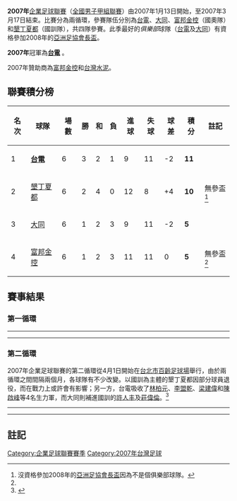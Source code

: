 '''2007年'''[[企業足球聯賽|企業足球聯賽]]（[[全國男子甲組聯賽|全國男子甲組聯賽]]）由2007年1月13日開始，至2007年3月17日結束。比賽分為兩循環，參賽隊伍分別為[[台電足球隊|台電]]、[[大同足球隊|大同]]、[[中華台北奧運足球隊|富邦金控]]（國奧隊）和[[台灣國訓足球隊|墾丁夏都]]（國訓隊），共四隊參賽。此季最好的''俱樂部''球隊（[[台電足球隊|台電]]及[[大同足球隊|大同]]）有資格參加2008年的[[亞洲足協會長盃|亞洲足協會長盃]]。

'''2007年'''冠軍為'''[[台電足球隊|台電]]''' 。

2007年贊助商為[[富邦金控|富邦金控]]和[[台灣水泥|台灣水泥]]。

== 聯賽積分榜 ==
{| class="wikitable" style="text-align: center;"
! 名次 !! 球隊 !! 場數 !! 勝 !! 和 !! 負 !! 進球 !! 失球 !! 球差 !! 積分 !! 註記
|-
|   1 ||style="text-align: left;"|'''[[台電足球隊|台電]]'''
               ||6     ||3  ||2   ||1  ||9    ||11     ||-2    ||'''11'''||
|-
|   2 ||style="text-align: left;"|[[台灣國訓足球隊|墾丁夏都]]
               ||6    ||2   ||4   ||0  ||12    ||8    ||+4    ||'''10'''||無參盃<ref name="nc">沒資格參加2008年的[[亞洲足協會長盃|亞洲足協會長盃]]因為不是個俱樂部球隊。</ref>
|-
|   3 ||style="text-align: left;"|[[大同足球隊|大同]]
               ||6    ||1   ||2   ||3 ||9    ||11    ||-2    ||'''5'''||
|-
|   4 ||style="text-align: left;"|[[中華台北奧運足球隊|富邦金控]]
               ||6    ||1   ||2   ||3  ||11    ||11    ||0    ||'''5'''||無參盃<ref name="nc" />
|}

== 賽事結果 ==
=== 第一循環 ===
{{footballbox |
date = 2007年1月13日<br />13:00 |
team1 = [[台電足球隊|台電]] |
score = 1 - 1|
report = [http://www.ctfa.com.tw/game/gameinfo.asp?game_category=M&game_year=2007&waterxno=9 （紀錄）]{{dead link|date=十一月 2017 |bot=InternetArchiveBot }}<br />[https://web.archive.org/web/20070927230100/http://www.ltsports.com.tw/NewWeb/news.asp?no=50643&N_Class=4 （報導）]|
team2 = [[台灣國訓足球隊|墾丁夏都]] |
goals1 = {{yel|38}} [[潘國凱|潘國凱]] <br />{{goal|42}} [[江世祿|江世祿]]|
goals2 = {{goal|38}} [[方靖仁|方靖仁]]|
stadium = [[高雄縣立體育場|高雄縣立體育場]]
}}
{{footballbox |
date = 2007年1月13日<br />15:00 |
team1 = [[中華台北奧運足球隊|富邦金控]] |
score = 1 - 1|
report = [http://www.ctfa.com.tw/game/gameinfo.asp?game_category=M&game_year=2007&waterxno=10 （紀錄）]{{dead link|date=十一月 2017 |bot=InternetArchiveBot }}<br />[https://web.archive.org/web/20070930183512/http://www.ltsports.com.tw/NewWeb/news.asp?no=50644&N_Class=4 （報導）]|
team2 = [[大同足球隊|大同]] |
goals1 = {{goal|75}} [[張涵|張涵]]|
goals2 = {{goal|15}} [[許哲豪|許哲豪]]<br />{{yel|60}} [[蔡暉鎧|蔡暉鎧]] |
stadium = [[高雄縣立體育場|高雄縣立體育場]]
}}
----
{{footballbox |
date = 2007年1月20日<br />13:00 |
team1 = [[大同足球隊|大同]] |
score = 2 - ''5'' |
report = [http://www.ctfa.com.tw/game/gameinfo.asp?waterxno=11&game_category=M&game_year=2007 （紀錄）]{{dead link|date=十一月 2017 |bot=InternetArchiveBot }} <br />[http://www.ctfa.com.tw/game/news.asp?game_year=2007&game_category=M&news_id=632 （報導）]{{dead link|date=十一月 2017 |bot=InternetArchiveBot }} |
team2 = ''[[台灣國訓足球隊|墾丁夏都]]'' |
goals1 = {{goal|77}} [[張武業|張武業]]<br />{{goal|87}} [[吳俊益|吳俊益]] |
goals2 = {{goal|11}} [[陳啟峰|陳啟峰]]<br />{{goal|46}} [[曾台霖|曾台霖]]<br />{{yel|49}} [[馮保興|馮保興]]<br />{{goal|51}} [[曾台霖|曾台霖]]<br />{{goal|63}} [[馮保興|馮保興]]<br />{{goal|71}} [[馮保興|馮保興]] |
stadium = [[高雄縣立體育場|高雄縣立體育場]]
}}
{{footballbox |
date = 2007年1月20日<br />15:00 |
team1 = [[台電足球隊|台電]] |
score = 0 - ''5'' |
report = [http://www.ctfa.com.tw/game/gameinfo.asp?waterxno=12&game_category=M&game_year=2007 （紀錄）]{{dead link|date=十一月 2017 |bot=InternetArchiveBot }} <br />[http://www.ctfa.com.tw/game/news.asp?game_year=2007&game_category=M&news_id=633 （報導）]{{dead link|date=十一月 2017 |bot=InternetArchiveBot }} |
team2 = ''[[中華台北奧運足球隊|富邦金控]]'' |
goals1 = {{yel|35}} [[鄭勇仁|鄭勇仁]]<br />{{sent off|2|48|84}} [[郭俊毅|郭俊毅]]<br />{{yel|87}} [[黃文成|黃文成]]<br />{{sent off|0|90}} [[江世祿|江世祿]] |
goals2 = {{goal|21}} [[黃正宗|黃正宗]]<br />{{goal|31}} [[黃楷峻|黃楷峻]]<br />{{goal|69}} [[張涵|張涵]]<br />{{goal|85}} [[張涵|張涵]]<br />{{goal|90}} [[陳柏良|陳柏良]] |
stadium = [[高雄縣立體育場|高雄縣立體育場]]
}}
----
{{footballbox |
date = 2007年1月22日<br />13:00 |
team1 = ''[[台灣國訓足球隊|墾丁夏都]]'' |
score = ''2'' - 1|
report = [http://www.ctfa.com.tw/game/gameinfo.asp?waterxno=13&game_category=M&game_year=2007 （紀錄）]{{dead link|date=十一月 2017 |bot=InternetArchiveBot }} <br />[http://www.ctfa.com.tw/game/news.asp?game_year=2007&game_category=M&news_id=637 （報導）]{{dead link|date=十一月 2017 |bot=InternetArchiveBot }} |
team2 = [[中華台北奧運足球隊|富邦金控]] |
goals1 = [[林柏元|林柏元]]{{goal|13}}<br />[[李盟乾|李盟乾]]{{goal|22}}<br />[[林柏元|林柏元]]{{yel|29}}<br />[[陳炳鑫|陳炳鑫]]{{yel|35}}<br />[[黃士展|黃士展]]{{yel|76}}|
goals2 = [[黃正宗|黃正宗]]{{goal|63}}（[[點球|點球]]）<br />[[徐祥育|徐祥育]]{{yel|70}} |
stadium = [[高雄縣立體育場|高雄縣立體育場]]
}}
{{footballbox |
date = 2007年1月22日<br />15:00 |
team1 = [[大同足球隊|大同]] |
score = 0 - ''1'' |
report = [http://www.ctfa.com.tw/game/gameinfo.asp?waterxno=14&game_category=M&game_year=2007 （紀錄）]{{dead link|date=十一月 2017 |bot=InternetArchiveBot }} <br /> [http://www.ctfa.com.tw/game/news.asp?game_year=2007&game_category=M&news_id=638 （報導）]{{dead link|date=十一月 2017 |bot=InternetArchiveBot }} |
team2 = ''[[台電足球隊|台電]]'' |
goals1 =[[張武業|張武業]]{{sent off|0|18}} <br />[[張志忠|張志忠]]{{yel|51}}<br />[[高豪傑|高豪傑]]{{yel|82}}|
goals2 =[[涂居賢|-{涂}-居賢]]{{goal|17}}（[[點球|點球]]）<br />[[涂明楓|-{涂}-明楓]]{{yel|26}}<br />[[涂居賢|-{涂}-居賢]]{{yel|42}}<br />[[李泰麟|李泰麟]]{{yel|57}}<br />[[楊子龍|楊子龍]]{{yel|90}}|
stadium = [[高雄縣立體育場|高雄縣立體育場]]
}}

=== 第二循環 ===
2007年企業足球聯賽的第二循環從4月1日開始在[[台北市|台北市]][[百齡足球場|百齡足球場]]舉行，由於兩循環之間間隔兩個月，各球隊有不少改變。以國訓為主體的墾丁夏都因部分球員退役，而在戰力上或許會有影響；另一方，台電吸收了[[林柏元|林柏元]]、[[李盟乾|李盟乾]]、[[梁建偉|梁建偉]]和[[陳啟峰|陳啟峰]]等4名生力軍，而大同則補進國訓的[[許人丰|許人丰]]及[[莊偉倫|莊偉倫]]。<ref>{{cite news|title=富邦企業聯賽第二循環開踢　台電戰夏都關鍵一役|url=http://www.ctfa.com.tw/news.asp?category=A&news_id=719|publisher=[[中華民國足球協會|中華民國足球協會]]|date=2007年3月31日}}{{dead link|date=十一月 2017 |bot=InternetArchiveBot }}</ref>

{{footballbox |
date = 2007年4月1日<br />14:00 |
team1 =[[大同足球隊|大同]]  |
score = 4 - 1 |
report =|
team2 =[[中華台北奧運足球隊|富邦金控]]|
goals1 ={{goal|7}}[[莊耀宗|莊耀宗]]<br />{{goal|9}}[[林貴彬|林貴彬]]<br />{{goal|28}}[[黃瑋儀|黃瑋儀]]<br />{{goal|86}}[[張志忠|張志忠]]|
goals2 ={{goal|57}}[[黃楷峻|黃楷峻]]|
stadium =[[百齡足球場|百齡足球場]]
}}
{{footballbox |
date = 2007年4月1日<br />16:00 |
team1 = [[台電足球隊|台電]] |
score = 2 - 2 |
report = |
team2 = [[台灣國訓足球隊|墾丁夏都]] |
goals1 ={{yel|5}}[[鄭勇仁|鄭勇仁]]<br />{{goal|8}}[[潘國凱|潘國凱]]<br />{{yel|32}}[[涂明楓|涂明楓]]<br />{{sent off|1|40|5}}[[鄭勇仁|鄭勇仁]]<br />{{goal|87}}[[江世祿|江世祿]]|
goals2 ={{goal|25}}[[王政銘|王政銘]]<br />{{goal|33}}[[曾台霖|曾台霖]]|
stadium =[[百齡足球場|百齡足球場]]
}}
-----
{{footballbox |
date = 2007年4月8日<br />14:00 |
team1 = [[台灣國訓足球隊|墾丁夏都]] |
score = 1 - 1|
report = |
team2 =  [[大同足球隊|大同]]   |
goals1 = {{yel|53}}[[馮保興|馮保興]]<br />{{goal|70}}[[方靖仁|方靖仁]]<br />{{yel|71}}[[陳俊介|陳俊介]]<br />{{sent off|0|73}} [[馮保興|馮保興]]<br />{{yel|87}}[[王志聖|王志聖]] <br />{{sent off|0|90}}[[陳炳鑫|陳炳鑫]]|
goals2 ={{goal|5}}[[陳重志|陳重志]]<br />{{yel|53}}[[黃瑋儀|黃瑋儀]]<br />{{yel|69}}[[莊偉倫|莊偉倫]]|
stadium =[[百齡足球場|百齡足球場]]
}}
{{footballbox |
date = 2007年4月8日<br />16:00 |
team1 = [[中華台北奧運足球隊|富邦金控]]  |
score = 2 - 3 |
report =  |
team2 = [[台電足球隊|台電]]  |
goals1 ={{goal|29}}[[陳柏良|陳柏良]]<br />{{goal|86}}[[陳柏良|陳柏良]]<br />{{yel|86}}[[徐祥育|徐祥育]]|
goals2 = {{goal|23}}[[陳俊明|陳俊明]]<br />{{goal|88}}[[江世祿|江世祿]]<br />{{yel|89}}[[黃文成|黃文成]]<br />{{goal|91}}[[江世祿|江世祿]]|
stadium =[[百齡足球場|百齡足球場]]
}}
----
{{footballbox |
date = 2007年4月14日<br />14:00 |
team1 = [[台電足球隊|台電]]  |
score = 2 - 1|
report = |
team2 = [[大同足球隊|大同]]  |
goals1 = {{goal|13}}[[陳啟峰|陳啟峰]]<br />{{goal|62}}[[林柏元|林柏元]]<br />{{yel|68}}[[李泰麟|李泰麟]]<br />{{yel|80}}[[林柏元|林柏元]]<br />{{yel|86}}[[潘國凱|潘國凱]]|
goals2 = {{goal|23}}[[莊偉倫|莊偉倫]]<br />{{yel|36}}[[吳俊益|吳俊益]]<br />{{yel|80}}[[張武業|張武業]]<br />{{yel|84}}[[莊偉倫|莊偉倫]]|
stadium =[[台北美國學校|台北美國學校]]
}}
{{footballbox |
date = 2007年4月14日<br />16:00 |
team1 =[[台灣國訓足球隊|墾丁夏都]] |
score = 1 - 1|
report = |
team2 = [[中華台北奧運足球隊|富邦金控]] |
goals1 = {{yel|45}}[[方靖仁|方靖仁]]<br />{{goal|75}}[[王庸倫|王庸倫]]<br />{{sent off|1|80|45}}[[方靖仁|方靖仁]]|
goals2 = {{goal|14}}[[黃正宗|黃正宗]]<br />{{yel|74}}[[陳朝勛|陳朝勛]]<br />{{yel|89}}[[陳毅維|陳毅維]]|
stadium =[[台北美國學校|台北美國學校]]
}}

== 註記 ==
<references/>

{{fb start}}
{{企業足球聯賽}}
{{台灣足球}}
{{fb end}}

[[Category:企業足球聯賽賽季|Category:企業足球聯賽賽季]]
[[Category:2007年台灣足球|Category:2007年台灣足球]]